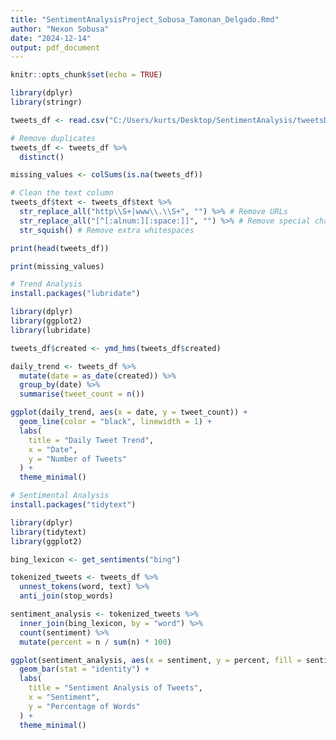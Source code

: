 ```yaml
---
title: "SentimentAnalysisProject_Sobusa_Tamonan_Delgado.Rmd"
author: "Nexon Sobusa"
date: "2024-12-14"
output: pdf_document
---
```


```r
knitr::opts_chunk$set(echo = TRUE)
```

```r
library(dplyr)
library(stringr)
```

```r
tweets_df <- read.csv("C:/Users/kurts/Desktop/SentimentAnalysis/tweetsDF.csv")
```

```r
# Remove duplicates
tweets_df <- tweets_df %>%
  distinct()
```

```r
missing_values <- colSums(is.na(tweets_df))
```

```r
# Clean the text column
tweets_df$text <- tweets_df$text %>%
  str_replace_all("http\\S+|www\\.\\S+", "") %>% # Remove URLs
  str_replace_all("[^[:alnum:][:space:]]", "") %>% # Remove special characters
  str_squish() # Remove extra whitespaces
```

```r
print(head(tweets_df))
```

```r
print(missing_values)
```

```r
# Trend Analysis
install.packages("lubridate")
```

```r
library(dplyr)
library(ggplot2)
library(lubridate)
```


```r
tweets_df$created <- ymd_hms(tweets_df$created)
```

```r
daily_trend <- tweets_df %>%
  mutate(date = as_date(created)) %>%
  group_by(date) %>%
  summarise(tweet_count = n())
```


```r
ggplot(daily_trend, aes(x = date, y = tweet_count)) +
  geom_line(color = "black", linewidth = 1) +
  labs(
    title = "Daily Tweet Trend",
    x = "Date",
    y = "Number of Tweets"
  ) +
  theme_minimal()


```


```r
# Sentimental Analysis
install.packages("tidytext")
```

```r
library(dplyr)
library(tidytext)
library(ggplot2)
```

```r
bing_lexicon <- get_sentiments("bing")
```

```r
tokenized_tweets <- tweets_df %>%
  unnest_tokens(word, text) %>%
  anti_join(stop_words)
```

```r
sentiment_analysis <- tokenized_tweets %>%
  inner_join(bing_lexicon, by = "word") %>%
  count(sentiment) %>%
  mutate(percent = n / sum(n) * 100)
```

```r
ggplot(sentiment_analysis, aes(x = sentiment, y = percent, fill = sentiment)) +
  geom_bar(stat = "identity") +
  labs(
    title = "Sentiment Analysis of Tweets",
    x = "Sentiment",
    y = "Percentage of Words"
  ) +
  theme_minimal()
```